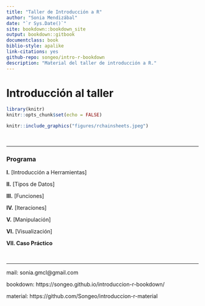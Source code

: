 ```yaml
--- 
title: "Taller de Introducción a R"
author: "Sonia Mendizábal"
date: "`r Sys.Date()`"
site: bookdown::bookdown_site
output: bookdown::gitbook
documentclass: book
biblio-style: apalike
link-citations: yes
github-repo: songeo/intro-r-bookdown
description: "Material del taller de introducción a R."
---
```


# Introducción al taller

```r
library(knitr)
knitr::opts_chunk$set(echo = FALSE)
```

```r
knitr::include_graphics("figures/rchainsheets.jpeg")
```
 

<br>

---
 
### Programa {-}

  **I.** [Introducción a Herramientas]
  
  **II.** [Tipos de Datos]
  
  **III.** [Funciones]
  
  **IV.** [Iteraciones]
  
  **V.**  [Manipulación]
  
  **VI.** [Visualización]
  
  **VII. Caso Práctico**
  
<br>
  
---  

mail: sonia.gmcl@gmail.com

bookdown:  https://songeo.github.io/introduccion-r-bookdown/

material: https://github.com/Songeo/introduccion-r-material
